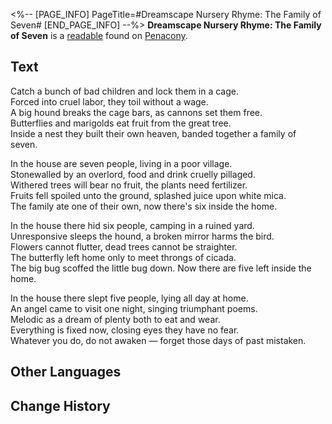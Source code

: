 <%-- [PAGE_INFO]
PageTitle=#Dreamscape Nursery Rhyme: The Family of Seven#
[END_PAGE_INFO] --%>
{{Readable Infobox
|id           = 293
|partIds      = 190548
|title        = 
|image        = Item Penacony Readable 2.png
|world        = Penacony
|parts        = 1
|author       = <!--to be added-->
|description  = A strange nursery rhyme popular in Penacony.
|part1        = Dreamscape Nursery Rhyme: The Family of Seven
|source1      = {{cx|Source missing}}
|characters   = 
|factions     = The Family
}}
'''Dreamscape Nursery Rhyme: The Family of Seven''' is a [[readable]] found on [[Penacony]].
<!--
==Location==
{{Map Embed|<map name>|<marker id>}}
-->
==Text==
Catch a bunch of bad children and lock them in a cage.<br />
Forced into cruel labor, they toil without a wage.<br />
A big hound breaks the cage bars, as cannons set them free.<br />
Butterflies and marigolds eat fruit from the great tree.<br />
Inside a nest they built their own heaven, banded together a family of seven.

In the house are seven people, living in a poor village.<br />
Stonewalled by an overlord, food and drink cruelly pillaged.<br />
Withered trees will bear no fruit, the plants need fertilizer.<br />
Fruits fell spoiled unto the ground, splashed juice upon white mica.<br />
The family ate one of their own, now there's six inside the home.

In the house there hid six people, camping in a ruined yard.<br />
Unresponsive sleeps the hound, a broken mirror harms the bird.<br />
Flowers cannot flutter, dead trees cannot be straighter.<br />
The butterfly left home only to meet throngs of cicada.<br />
The big bug scoffed the little bug down. Now there are five left inside the home.

In the house there slept five people, lying all day at home.<br />
An angel came to visit one night, singing triumphant poems.<br />
Melodic as a dream of plenty both to eat and wear.<br />
Everything is fixed now, closing eyes they have no fear.<br />
Whatever you do, do not awaken &mdash; forget those days of past mistaken.

<!--
==Trivia==
* 
-->
==Other Languages==
{{Other Languages
|en   = Dreamscape Nursery Rhyme: The Family of Seven
|zhs  = 梦境童谣•七口之家
|zht  = 夢境童謠•七口之家
|ja   = 夢境の童謡・七人の家
|ko   = 꿈세계 동요•일곱 식구의 집
|es   = Canción infantil del paisaje onírico: La familia de los siete
|fr   = Comptine du Pays des rêves : La famille de sept
|ru   = Детская песенка из Мира грёз «Семеро по лавкам»
|th   = เพลงกล่อมเด็กแดนฝัน: ครอบครัวเจ็ดคน
|vi   = Bài Đồng Dao Cõi Mộng: Ngôi Nhà Có Bảy Người
|de   = Traumlandschafts-Kinderlied: Die Siebenköpfige Familie
|id   = Dongeng Dunia Mimpi: Tujuh Bersaudara
|pt   = Canção de Ninar do Mundonírico: A Família dos Sete
}}

==Change History==
{{Change History|2.0}}